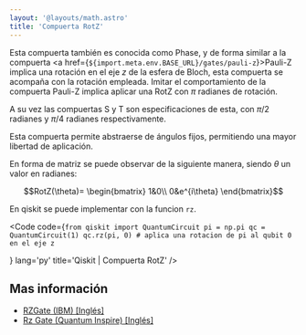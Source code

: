 ```yaml
---
layout: '@layouts/math.astro'
title: 'Compuerta RotZ'
---
```



Esta compuerta también es conocida como Phase, y de forma similar a la compuerta <a href={`${import.meta.env.BASE_URL}/gates/pauli-z`}>Pauli-Z</a> implica una rotación en el eje $z$ de la esfera de Bloch, esta compuerta se acompaña con la rotación empleada. Imitar el comportamiento de la compuerta Pauli-Z implica aplicar una RotZ con $\pi$ radianes de rotación. 

A su vez las compuertas S y T son especificaciones de esta, con $\pi/2$ radianes y $\pi/4$ radianes respectivamente.

Esta compuerta permite abstraerse de ángulos fijos, permitiendo una mayor libertad de aplicación.

En forma de matriz se puede observar de la siguiente manera, siendo $\theta$ un valor en radianes:
```math
RotZ(\theta)=
\begin{bmatrix}
1&0\\
0&e^{i\theta}
\end{bmatrix}
```

En qiskit se puede implementar con la funcion `rz`.

<Code
  code={`
from qiskit import QuantumCircuit
pi = np.pi
qc = QuantumCircuit(1)
qc.rz(pi, 0) # aplica una rotacion de pi al qubit 0 en el eje z
`

}
  lang='py'
  title='Qiskit | Compuerta RotZ'
/>

## Mas información

- <a href="https://docs.quantum.ibm.com/api/qiskit/qiskit.circuit.library.RZGate" target="_blank">RZGate (IBM) [Inglés]</a>
- <a href="https://www.quantum-inspire.com/kbase/rz-gate/" target="_blank">Rz Gate (Quantum Inspire) [Inglés]</a>
